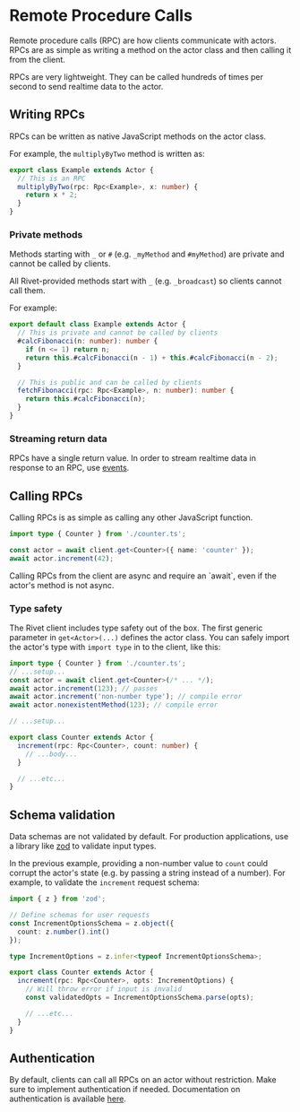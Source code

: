 # Remote Procedure Calls

Remote procedure calls (RPC) are how clients communicate with actors. RPCs are as simple as writing a method on the actor class and then calling it from the client.

<Tip>
  RPCs are very lightweight. They can be called hundreds of times per second to send realtime data to the actor.
</Tip>

## Writing RPCs

RPCs can be written as native JavaScript methods on the actor class.

For example, the `multiplyByTwo` method is written as:

```typescript
export class Example extends Actor {
  // This is an RPC
  multiplyByTwo(rpc: Rpc<Example>, x: number) {
    return x * 2;
  }
}
```

### Private methods

Methods starting with `_` or `#` (e.g. `_myMethod` and `#myMethod`) are private and cannot be called by clients.

All Rivet-provided methods start with `_` (e.g. `_broadcast`) so clients cannot call them.

For example:

```typescript
export default class Example extends Actor {
  // This is private and cannot be called by clients
  #calcFibonacci(n: number): number {
    if (n <= 1) return n;
    return this.#calcFibonacci(n - 1) + this.#calcFibonacci(n - 2);
  }

  // This is public and can be called by clients
  fetchFibonacci(rpc: Rpc<Example>, n: number): number {
    return this.#calcFibonacci(n);
  }
}
```

### Streaming return data

RPCs have a single return value. In order to stream realtime data in response to an RPC, use [events](/docs/events).

## Calling RPCs

Calling RPCs is as simple as calling any other JavaScript function.

```typescript
import type { Counter } from './counter.ts';

const actor = await client.get<Counter>({ name: 'counter' });
await actor.increment(42);
```

<Note>
  Calling RPCs from the client are async and require an `await`, even if the actor's method is not async.
</Note>

### Type safety

The Rivet client includes type safety out of the box. The first generic parameter in `get<Actor>(...)` defines the actor class. You can safely import the actor's type with `import type` in to the client, like this:

<CodeGroup>

```typescript {{ "title": "client.ts" }}
import type { Counter } from './counter.ts';
// ...setup...
const actor = await client.get<Counter>(/* ... */);
await actor.increment(123); // passes
await actor.increment('non-number type'); // compile error
await actor.nonexistentMethod(123); // compile error
```

```typescript {{ "title": "actor.ts" }}
// ...setup...

export class Counter extends Actor {
  increment(rpc: Rpc<Counter>, count: number) {
    // ...body...
  }

  // ...etc...
}
```

</CodeGroup>

## Schema validation

Data schemas are not validated by default. For production applications, use a library like [zod](https://zod.dev/) to validate input types.

In the previous example, providing a non-number value to `count` could corrupt the actor's state (e.g. by passing a string instead of a number). For example, to validate the `increment` request schema:

```typescript
import { z } from 'zod';

// Define schemas for user requests
const IncrementOptionsSchema = z.object({
  count: z.number().int()
});

type IncrementOptions = z.infer<typeof IncrementOptionsSchema>;

export class Counter extends Actor {
  increment(rpc: Rpc<Counter>, opts: IncrementOptions) {
    // Will throw error if input is invalid
    const validatedOpts = IncrementOptionsSchema.parse(opts);

    // ...etc...
  }
}
```

## Authentication

By default, clients can call all RPCs on an actor without restriction. Make sure to implement authentication if needed. Documentation on authentication is available [here](/docs/authentication).
